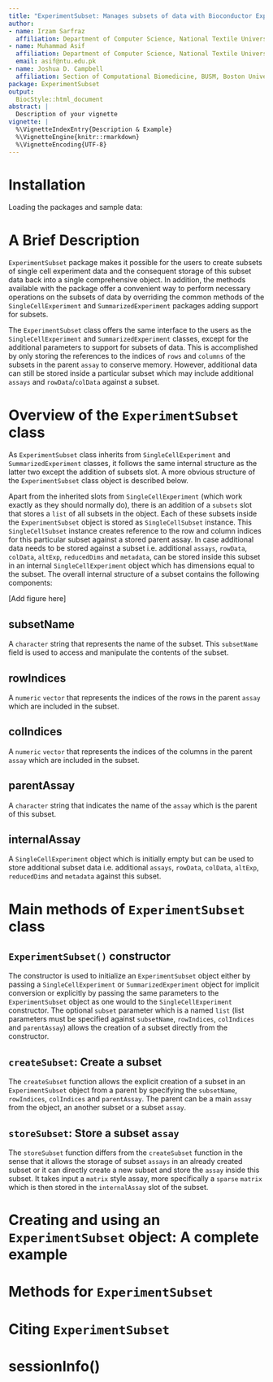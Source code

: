 ```yaml
---
title: "ExperimentSubset: Manages subsets of data with Bioconductor Experiment objects"
author:
- name: Irzam Sarfraz
  affiliation: Department of Computer Science, National Textile University, Faisalabad, Pakistan
- name: Muhammad Asif
  affiliation: Department of Computer Science, National Textile University, Faisalabad, Pakistan
  email: asif@ntu.edu.pk
- name: Joshua D. Campbell
  affiliation: Section of Computational Biomedicine, BUSM, Boston University, Boston, MA, United States
package: ExperimentSubset
output:
  BiocStyle::html_document
abstract: |
  Description of your vignette
vignette: |
  %\VignetteIndexEntry{Description & Example}
  %\VignetteEngine{knitr::rmarkdown}
  %\VignetteEncoding{UTF-8}
---
```

# Installation
Loading the packages and sample data:


# A Brief Description
`ExperimentSubset` package makes it possible for the users to create subsets of
single cell experiment data and the consequent storage of this subset data back 
into a single comprehensive object. In addition, the methods available with the
package offer a convenient way to perform necessary operations on the subsets
of data by overriding the common methods of the `SingleCellExperiment` and
`SummarizedExperiment` packages adding support for subsets.

The `ExperimentSubset` class offers the same interface to the users as the 
`SingleCellExperiment` and `SummarizedExperiment` classes, except for the 
additional parameters to support for subsets of data. This is accomplished by
only storing the references to the indices of `rows` and `columns` of the 
subsets in the parent `assay` to conserve memory. However, additional data can
still be stored inside a particular subset which may include additional 
`assays` and `rowData`/`colData` against a subset.

# Overview of the `ExperimentSubset` class
As `ExperimentSubset` class inherits from `SingleCellExperiment` and 
`SummarizedExperiment` classes, it follows the same internal structure as the
latter two except the addition of subsets slot. A more obvious structure of the 
`ExperimentSubset` class object is described below.

Apart from the inherited slots from `SingleCellExperiment` (which work exactly
as they should normally do), there is an addition of a `subsets` slot that
stores a `list` of all subsets in the object. Each of these subsets inside the 
`ExperimentSubset` object is stored as `SingleCellSubset` instance. This 
`SingleCellSubset` instance creates reference to the row and column indices for 
this particular subset against a stored parent assay. In case additional data
needs to be stored against a subset i.e. additional `assays`, `rowData`, 
`colData`, `altExp`, `reducedDims` and `metadata`, can be stored inside this
subset in an internal `SingleCellExperiment` object which has dimensions equal
to the subset. The overall internal structure of a subset contains the following
components:

[Add figure here]

## subsetName
A `character` string that represents the name of the subset. This 
`subsetName` field is used to access and manipulate the contents of the subset.

## rowIndices
A `numeric` `vector` that represents the indices of the rows in the 
parent `assay` which are included in the subset.

## colIndices
A `numeric` `vector` that represents the indices of the columns in the 
parent `assay` which are included in the subset.

## parentAssay
A `character` string that indicates the name of the `assay` which is the parent 
of this subset.

## internalAssay
A `SingleCellExperiment` object which is initially empty but can be used to 
store additional subset data i.e. additional `assays`, `rowData`, `colData`, 
`altExp`, `reducedDims` and `metadata` against this subset.

# Main methods of `ExperimentSubset` class
## `ExperimentSubset()` constructor
The constructor is used to initialize an `ExperimentSubset` object either by
passing a `SingleCellExperiment` or `SummarizedExperiment` object for implicit
conversion or explicitly by passing the same parameters to the
`ExperimentSubset` object as one would to the `SingleCellExperiment` 
constructor. The optional `subset` parameter which is a named `list` (list
parameters must be specified against `subsetName`, `rowIndices`, `colIndices`
and `parentAssay`) allows the creation of a subset directly from the 
constructor.

## `createSubset`: Create a subset
The `createSubset` function allows the explicit creation of a subset in an
`ExperimentSubset` object from a parent by specifying the `subsetName`, 
`rowIndices`, `colIndices` and `parentAssay`. The parent can be a main `assay` 
from the object, an another subset or a subset `assay`.

## `storeSubset`: Store a subset `assay`
The `storeSubset` function differs from the `createSubset` function in the sense
that it allows the storage of subset `assays` in an already created subset or
it can directly create a new subset and store the `assay` inside this subset.
It takes input a `matrix` style assay, more specifically a `sparse` `matrix`
which is then stored in the `internalAssay` slot of the subset.

## 

# Creating and using an `ExperimentSubset` object: A complete example

# Methods for `ExperimentSubset`

# Citing `ExperimentSubset`

# sessionInfo()
